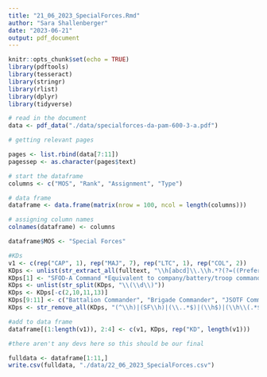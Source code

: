 ```yaml
---
title: "21_06_2023_SpecialForces.Rmd"
author: "Sara Shallenberger"
date: "2023-06-21"
output: pdf_document
---
```


```r
knitr::opts_chunk$set(echo = TRUE)
library(pdftools)
library(tesseract)
library(stringr)
library(rlist)
library(dplyr)
library(tidyverse)
```

```r
# read in the document
data <- pdf_data("./data/specialforces-da-pam-600-3-a.pdf")

# getting relevant pages

pages <- list.rbind(data[7:11])
pagessep <- as.character(pages$text)
```

```r
# start the dataframe
columns <- c("MOS", "Rank", "Assignment", "Type")

# data frame
dataframe <- data.frame(matrix(nrow = 100, ncol = length(columns)))

# assigning column names
colnames(dataframe) <- columns

dataframe$MOS <- "Special Forces"
```

```r
#KDs
v1 <- c(rep("CAP", 1), rep("MAJ", 7), rep("LTC", 1), rep("COL", 2))
KDps <- unlist(str_extract_all(fulltext, "\\h[abcd]\\.\\h.*?(?=((Preferred)|(\\.\\h(SF)\\h(Colonel)\\h)))"))
KDps[1] <- "SFOD-A Command *Equivalent to company/battery/troop command"
KDps <- unlist(str_split(KDps, "\\(\\d\\)"))
KDps <- KDps[-c(2,10,11,13)]
KDps[9:11] <- c("Battalion Commander", "Brigade Commander", "JSOTF Commander")
KDps <- str_remove_all(KDps, "(^\\h)|(SF\\h)|(\\..*$)|(\\h$)|(\\h\\(.*$)")

#add to data frame
dataframe[(1:length(v1)), 2:4] <- c(v1, KDps, rep("KD", length(v1)))

#there aren't any devs here so this should be our final

fulldata <- dataframe[1:11,]
write.csv(fulldata, "./data/22_06_2023_SpecialForces.csv")
```

